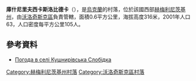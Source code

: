 {{coord|49|37|35|N|26|24|19|E|scale:100000|display=title}}

'''庫什尼里夫西卡斯洛比德卡'''（{{lang-uk|Кушнирівська Слобідка}}），是[[烏克蘭|烏克蘭]]的村落，位於該國西部[[赫梅利尼茨基州|赫梅利尼茨基州]]，由[[沃洛奇斯克區|沃洛奇斯克區]]負責管轄，面積0.6平方公里，海拔高度316米，2001年人口63，人口密度每平方公里105人。

==參考資料==
* [http://weather.in.ua/ua/hmel'nickaja/12954 Погода в селі Кушнирівська Слобідка] {{Wayback|url=http://weather.in.ua/ua/hmel%27nickaja/12954 |date=20170806181000 }}

{{DEFAULTSORT:Кушнирівська Слобідка}}
[[Category:赫梅利尼茨基州村落|Category:赫梅利尼茨基州村落]]
[[Category:沃洛奇斯克區村落|Category:沃洛奇斯克區村落]]


{{Khmelnytskyi-geo-stub}}